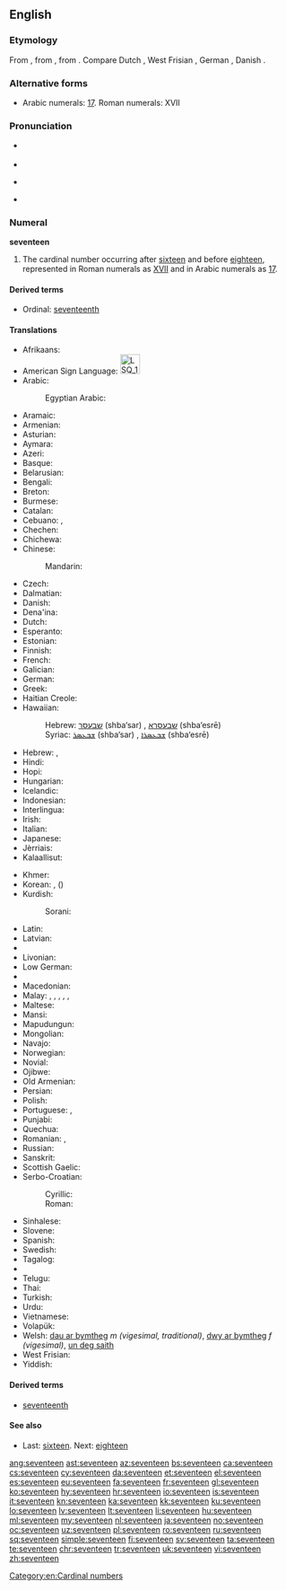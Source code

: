 ==English==

===Etymology===
From {{etyl|enm|en}} {{term|seventene|lang=enm}}, from {{etyl|ang|en}} {{term/t|ang|seofontīene}}, from {{etyl|gem-pro|en}} {{term/t|gem-pro|*sebuntehun}}. Compare Dutch {{term|zeventien|lang=nl}}, West Frisian {{term|santjin|lang=fy}}, German {{term|siebzehn|lang=de}}, Danish {{term|sytten|lang=da}}.

===Alternative forms===
* Arabic numerals: [[17]]. Roman numerals: XVII

===Pronunciation===
* {{qualifier|next word stressed near the first syllable}}
*: {{a|UK|US}} {{IPA|/ˈsɛv.ən.tiːn/}}
* {{audio|en-us-seventeen.ogg|Audio (US)}}
* {{qualifier|next word stressed after the first syllable}}
*: {{a|UK|US}} {{IPA|/ˌsɛv.ənˈtiːn/}}
* {{rhymes|iːn}}

===Numeral===
'''seventeen'''

# The cardinal number occurring after [[sixteen]] and before [[eighteen]], represented in Roman numerals as [[XVII]] and in Arabic numerals as [[17]].

====Derived terms====
* Ordinal: [[seventeenth]]

====Translations====
{{trans-top|cardinal number}}
* Afrikaans: {{t|af|sewentien}}
* American Sign Language: [[Image:LSQ 17.jpg|35px]]
* Arabic: {{t|ar|سبعة عشر|tr=sábʕaʈ ʕášar}}
*: Egyptian Arabic: {{t|arz|سبعتاشر|tr=sabaʕtaashar|sc=Arab}}
* Aramaic:
* Armenian: {{t+|hy|տասնյոթ|tr=tasnyot'}}
* Asturian: {{t+|ast|diecisiete}}
* Aymara: {{t|ay|tunka paqallquni}}
* Azeri: {{t+|az|on yeddi}}
* Basque: {{t+|eu|hamazazpi}}
* Belarusian: {{t|be|семнаццаць|tr=sjemnáccac’|sc=Cyrl}}
* Bengali: {{t|bn|সতেরো|tr=shôtero}}
* Breton: {{t+|br|seitek}}
* Burmese: {{t|my|ဆယ့်ခုနစ်|tr=hsè.hkunnit|sc=Mymr}}
* Catalan: {{t+|ca|disset}}
* Cebuano: {{t|ceb|napulo`g pito}}, {{t|ceb|disesyete}}
* Chechen: {{t|ce|вуьрхIитта|tr=vürhitta}}
* Chichewa: {{t|ny|khumi n'zisanu n'ziwiri}}
* Chinese:
*: Mandarin: {{t+|cmn|十七|tr=shíqī}}
* Czech: {{t+|cs|sedmnáct}}
* Dalmatian: {{l|dlm|dichisapto}}
* Danish: {{t+|da|sytten}}
* Dena'ina: {{t|tfn|qents'eghuy'i beq'di}}
* Dutch: {{t+|nl|zeventien|f}}
* Esperanto: {{t|eo|dek sep}}
* Estonian: {{t+|et|seitseteist}}
* Finnish: {{t+|fi|seitsemäntoista}}
* French: {{t+|fr|dix-sept|m}}
* Galician: {{t+|gl|dezasete}}
* German: {{t+|de|siebzehn}}
* Greek: {{t+|el|δεκαεπτά|tr=dekaeptá}}
* Haitian Creole: {{t|ht|disèt}}
* Hawaiian: {{t|haw|ʻumikūmāhiku}}
*: Hebrew: [[שבעסר]] (shba‘sar) {{g|m}}, [[שבעסרא]] (shba‘esrē) {{g|f}}
*: Syriac: [[ܫܒܥܣܪ]] (shba‘sar) {{g|m}}, [[ܫܒܥܣܪܐ]] (shba‘esrē) {{g|f}}
* Hebrew: {{t|he|שבע עשרה|alt=שְׁבַע־עֶשְׂרֵה|tr=shva esre|f}} {{qualifier|used in counting}}, {{t|he|שבעה עשר|alt=שִׁבְעָה־עָשָׂר|tr=shiv'a asar|m}}
* Hindi: {{t+|hi|सत्रह|tr=satrah}}
* Hopi: {{t|hop|pakwt niikyang tsange’ siikya’ta}}
* Hungarian: {{t+|hu|tizenhét}}
* Icelandic: {{t+|is|sautján}}
* Indonesian: {{t|id|tujuh belas}}
* Interlingua: {{t|ia|dece-septe}}
* Irish: {{t+|ga|seacht déag}}
* Italian: {{t+|it|diciassette}}
* Japanese: {{t+|ja|十七|tr=じゅうなな, juunana/じゅうしち, juushichi}}
* Jèrriais: {{t|roa-jer|dgiêx-sept}}
* Kalaallisut: {{t|kl|arvirsaniq-marluk}}
{{trans-mid}}
* Khmer: {{t|km|ដប់ប្រាំពីរ|tr=dop pram pī}}
* Korean: {{t+|ko|열일곱|tr=yeolilgop}}, {{t+|ko|십칠|tr=sipchil}} ({{t+|ko|十七}})
* Kurdish:
*: Sorani: {{t+|ku|حه‌ڤده‌}}
* Latin: {{t+|la|septendecim}}
* Latvian: {{t+|lv|septiņpadsmit}}
* {{trreq|lt}}
* Livonian: {{t|liv|seistuoistõn}}
* Low German: {{t+|nds|söventeihn}}
* {{trreq|lb}}
* Macedonian: {{t|mk|седумнаесет|tr=sedumnáeset}}
* Malay: {{t|ms|tujuh belas}}, {{t|ms|pitu belas}}, {{t|ms|sepuluh tujuh}}, {{t|ms|sepuluh pitu}}, {{t|ms|satu puluh tujuh}}, {{t|ms|satu puluh pitu}}
* Maltese: {{t|mt|sbatax}}
* Mansi: {{t|mns|сатхуйплов|tr=sātxujplow}}
* Mapudungun: {{t|arn|marirekle}}
* Mongolian: {{t|mn|арван долоо‎|sc=Cyrl}}
* Navajo: {{t|nv|tsostsʼidtsʼáadah}}
* Norwegian: {{t+|no|sytten}}
* Novial: {{t|nov|dek-set}}
* Ojibwe: {{t|oj|ashi-niizhwaaswi}}
* Old Armenian: {{t|xcl|եօթնեւտասն|tr=eōtʿnewtasn|sc=Armn}}
* Persian: {{t+|fa|هفده|tr=hefda'}}
* Polish: {{t+|pl|siedemnaście}}
* Portuguese: {{t+|pt|dezassete}}, {{t+|pt|dezessete}}
* Punjabi: {{t|pa|ਸਤਾਰ੍ਹਾਂ|tr=satārhāṅ|sc=Guru}}
* Quechua: {{t|qu|chunka qanchisniyuq}}
* Romanian: {{t+|ro|șaptesprezece}}, {{t+|ro|șapteșpe}} {{qualifier|informal}}
* Russian: {{t+|ru|семнадцать|tr=semnádtsat’}}
* Sanskrit: {{t|sa|सप्तदश|tr=saptádaśa}}
* Scottish Gaelic: {{t|gd|seachd}} {{t|gd|deug}}
* Serbo-Croatian:
*: Cyrillic: {{t|sh|седамнаест}}
*: Roman: {{t|sh|sedamnaest}}
* Sinhalese: {{t|si|දහහත|tr=dhahahatha}}
* Slovene: {{t+|sl|sedemnajst}}
* Spanish: {{t+|es|diecisiete}}
* Swedish: {{t+|sv|sjutton}}
* Tagalog: {{t+|tl|labimpito}}
* {{trreq|ta}}
* Telugu: {{t+|te|పదిహేడు}}
* Thai: {{t|th|สิบเจ็ด|sc=Thai}}
* Turkish: {{t+|tr|on yedi}}
* Urdu: {{t|ur|سترہ|tr=satrah}}
* Vietnamese: {{t|vi|mười bảy}}
* Volapük: {{t|vo|degvel}}
* Welsh: [[dau ar bymtheg]] ''m (vigesimal, traditional)'', [[dwy ar bymtheg]] ''f (vigesimal)'', [[un deg saith]] {{qualifier|decimal}}
* West Frisian: {{t+|fy|santjin}}
* Yiddish: {{t|yi|זיבעצן|sc=Hebr}} {{qualifier|zibetsn}}
{{trans-bottom}}

====Derived terms====
* [[seventeenth]]

====See also====
* Last: [[sixteen]]. Next: [[eighteen]]

[[Category:en:Cardinal numbers]]

[[ang:seventeen]]
[[ast:seventeen]]
[[az:seventeen]]
[[bs:seventeen]]
[[ca:seventeen]]
[[cs:seventeen]]
[[cy:seventeen]]
[[da:seventeen]]
[[et:seventeen]]
[[el:seventeen]]
[[es:seventeen]]
[[eu:seventeen]]
[[fa:seventeen]]
[[fr:seventeen]]
[[gl:seventeen]]
[[ko:seventeen]]
[[hy:seventeen]]
[[hr:seventeen]]
[[io:seventeen]]
[[is:seventeen]]
[[it:seventeen]]
[[kn:seventeen]]
[[ka:seventeen]]
[[kk:seventeen]]
[[ku:seventeen]]
[[lo:seventeen]]
[[lv:seventeen]]
[[lt:seventeen]]
[[li:seventeen]]
[[hu:seventeen]]
[[ml:seventeen]]
[[my:seventeen]]
[[nl:seventeen]]
[[ja:seventeen]]
[[no:seventeen]]
[[oc:seventeen]]
[[uz:seventeen]]
[[pl:seventeen]]
[[ro:seventeen]]
[[ru:seventeen]]
[[sq:seventeen]]
[[simple:seventeen]]
[[fi:seventeen]]
[[sv:seventeen]]
[[ta:seventeen]]
[[te:seventeen]]
[[chr:seventeen]]
[[tr:seventeen]]
[[uk:seventeen]]
[[vi:seventeen]]
[[zh:seventeen]]